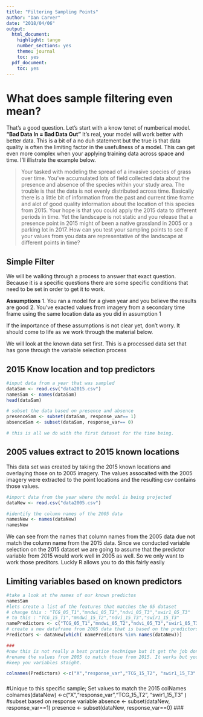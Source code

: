 ```yaml
---
title: "Filtering Sampling Points"
author: "Dan Carver"
date: "2018/04/06"
output:
  html_document:
    highlight: tango
    number_sections: yes
    theme: journal
    toc: yes
  pdf_document:
    toc: yes
---
```


# What does sample filtering even mean?  
That's a good question. Let's start with a know tenet of numberical model.
**"Bad Data In = Bad Data Out"**
It's real, your model will work better with better data. This is a bit of a no duh statement but the true is that data quality is often the limiting factor in the usefullness of a model. This can get even more complex when your applying training data across space and time. I'll illistrate the example below.

> Your tasked with modeling the spread of a  invasive species of grass over time. You've accumulated lots of field collected data about the presence and absence of the species within your study area. The trouble is that the data is not evenly distributed across time. Basically there is a little bit of information from the past and current time frame and alot of good quality information about the location of this species from 2015.
Your hope is that you could apply the 2015 data to different periods in time. Yet the landscape is not static and you release that a presence point in 2015 might of been a native grassland in 2005 or a parking lot in 2017. How can you test your sampling points to see if your values from you data are representative of the landscape at different points in time?

## Simple Filter
We will be walking through a process to answer that exact question. Because it is a specific questions there are some specific conditions that need to be set in order to get it to work.

**Assumptions**
1. You ran a model for a given year and you believe the results are good
2. You've exacted values from imagery from a secondary time frame using the same location data as you did in assumption 1

If the importance of these assumptions is not clear yet, don't worry. It should come to life as we work through the material below.

We will look at the known data set first. This is a processed data set that has
gone through the variable selection process

## 2015 Know location and top predictors
```r
#input data from a year that was sampled
dataSam <- read.csv("data2015.csv")
namesSam <- names(dataSam)
head(dataSam)

# subset the data based on presence and absence
presenceSam <- subset(dataSam, response_var== 1)
absenceSam <- subset(dataSam, response_var== 0)

# this is all we do with the first dataset for the time being.
```

## 2005 values extract to 2015 known locations
This data set was created by taking the 2015 known locations and overlaying those on to 2005 imagery. The values assocaited with the 2005 imagery were extracted to the point locations and the resulting csv contains those values.

```r
#import data from the year where the model is being projected
dataNew <- read.csv("data2005.csv")

#identify the column names of the 2005 data
namesNew <- names(dataNew)
namesNew
```
We can see from the names that column names from the 2005 data due not match the column name from the 2015 data. Since we conducted variable selection on the 2015 dataset we are going to assume that the predictor variable from 2015 would work well in 2005 as well. So we only want to work those preditors. Luckly R allows you to do this fairly easily

## Limiting variables based on known predictors
```r
#take a look at the names of our known predictos
namesSam
#lets create a list of the features that matches the 05 dataset
# change this : "TCG_05_T1","mndwi_05_T2","ndvi_05_T3","swir1_05_T3"
# to this : "TCG_15_T1","mndwi_15_T2","ndvi_15_T3","swir1_15_T3"
namePredictors <- c("TCG_05_T1","mndwi_05_T2","ndvi_05_T3","swir1_05_T3")
# create a new dataframe from 2005 data that is based on the predictors from 2015
Predictors <- dataNew[which( namePredictors %in% names(dataNew))]

###
#now this is not really a best pratice technique but it get the job done. We will
#rename the values from 2005 to match those from 2015. It works but you have to
#keep you variables staight.

colnames(Predictors) <-c("X","response_var","TCG_15_T2", "swir1_15_T3" )

```



###
#Unique to this specific sample; Set values to match the 2015 colNames
colnames(dataNew) <-c("X","response_var","TCG_15_T2", "swir1_15_T3" )
#subset based on response variable
absence <- subset(dataNew, response_var==1)
presence <- subset(dataNew, response_var==0)
###
